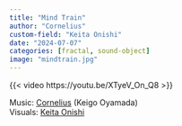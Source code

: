 ```yaml
---
title: "Mind Train"
author: "Cornelius"
custom-field: "Keita Onishi"
date: "2024-07-07"
categories: [fractal, sound-object]
image: "mindtrain.jpg"
---
```


{{< video https://youtu.be/XTyeV_On_Q8 >}}

Music: [Cornelius](https://www.corneliusjapan.com/) (Keigo Oyamada)  
Visuals: [Keita Onishi](https://www.keitaonishi.com/)
